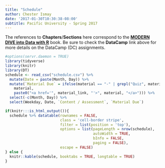 ```yaml
---
title: "Schedule"
author: Chester Ismay
date: '2017-01-30T10:30:38-08:00'
subtitle: Pacific University - Spring 2017
---
```


The references to **Chapters**/**Sections** here correspond to the [**MODERN DIVE into Data with R**](http://moderndive.com) book.  Be sure to check the **DataCamp** link above for more details on the DataCamp (DC) assignments.

```r
#options(servr.daemon = TRUE)
library(tidyverse)
library(knitr)
library(DT)
schedule <- read_csv("schedule.csv") %>%
  mutate(Date = paste(Month, Day)) %>%
  mutate(`Material Due` = ifelse(material == "-" | grepl("Quiz", material) | is.na(material_link),
    material,
    paste0("<a href='", material_link, "'>", material, "</a>"))) %>% 
  select(-c(Month, Day)) %>%
  select(Weekday, Date, `Content / Assessment`, `Material Due`)
```

```r
if(knitr:::is_html_output()){
  schedule %>% datatable(rownames = FALSE,
                         class = 'cell-border stripe',
                         filter = list(position = 'top'),
                         options = list(pageLength = nrow(schedule), 
                                        autoWidth = TRUE,
                                        bInfo = FALSE,
                                        paging = FALSE),
                         escape = FALSE)
} else {
  knitr::kable(schedule, booktabs = TRUE, longtable = TRUE)
}
```